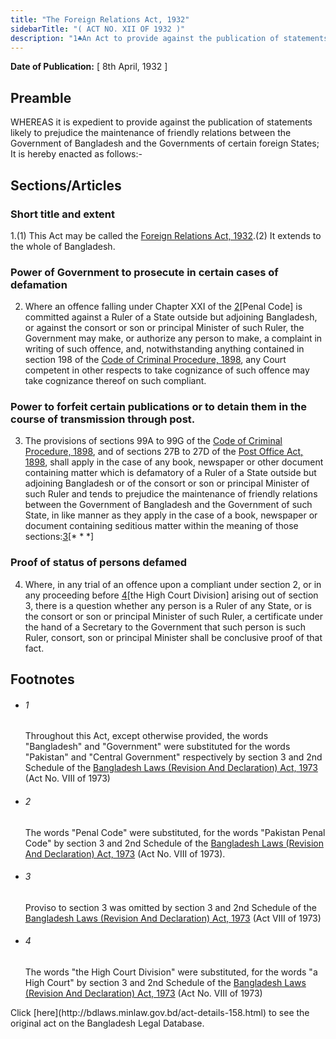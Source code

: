 ```yaml
---
title: "The Foreign Relations Act, 1932"
sidebarTitle: "( ACT NO. XII OF 1932 )"
description: "1♣An Act to provide against the publication of statements likely to prejudice the maintenance of friendly relations between the Government of Bangladesh and the Government of certain foreign States."
---
```


**Date of Publication:** [ 8th April, 1932 ]

## Preamble

WHEREAS it is expedient to provide against the publication of statements likely to prejudice the maintenance of friendly relations between the Government of Bangladesh and the Governments of certain foreign States; It is hereby enacted as follows:-

## Sections/Articles

### Short title and extent

1.(1) This Act may be called the [Foreign Relations Act, 1932](/laws/volume-8/act-158 "Foreign Relations Act, 1932").(2) It extends to the whole of Bangladesh.

### Power of Government to prosecute in certain cases of defamation

2. Where an offence falling under Chapter XXI of the [2](1)[Penal Code] is committed against a Ruler of a State outside but adjoining Bangladesh, or against the consort or son or principal Minister of such Ruler, the Government may make, or authorize any person to make, a complaint in writing of such offence, and, notwithstanding anything contained in section 198 of the [Code of Criminal Procedure, 1898](/laws/volume-4/act-75 "Code of Criminal Procedure, 1898"), any Court competent in other respects to take cognizance of such offence may take cognizance thereof on such compliant.

### Power to forfeit certain publications or to detain them in the course of transmission through post.

3. The provisions of sections 99A to 99G of the [Code of Criminal Procedure, 1898](/laws/volume-4/act-75 "Code of Criminal Procedure, 1898"), and of sections 27B to 27D of the [Post Office Act, 1898](/laws/volume-4/act-76 "Post Office Act, 1898"), shall apply in the case of any book, newspaper or other document containing matter which is defamatory of a Ruler of a State outside but adjoining Bangladesh or of the consort or son or principal Minister of such Ruler and tends to prejudice the maintenance of friendly relations between the Government of Bangladesh and the Government of such State, in like manner as they apply in the case of a book, newspaper or document containing seditious matter within the meaning of those sections:[3](1)[\* \* \*]

### Proof of status of persons defamed

4. Where, in any trial of an offence upon a compliant under section 2, or in any proceeding before [4](1)[the High Court Division] arising out of section 3, there is a question whether any person is a Ruler of any State, or is the consort or son or principal Minister of such Ruler, a certificate under the hand of a Secretary to the Government that such person is such Ruler, consort, son or principal Minister shall be conclusive proof of that fact.

## Footnotes

- ###### 1

  Throughout this Act, except otherwise provided, the words "Bangladesh" and "Government" were substituted for the words "Pakistan" and "Central Government" respectively by section 3 and 2nd Schedule of the [Bangladesh Laws (Revision And Declaration) Act, 1973](/laws/volume-17/act-430 "Bangladesh Laws (Revision And Declaration) Act, 1973") (Act No. VIII of 1973)

- ###### 2

  The words "Penal Code" were substituted, for the words "Pakistan Penal Code" by section 3 and 2nd Schedule of the [Bangladesh Laws (Revision And Declaration) Act, 1973](/laws/volume-17/act-430 "Bangladesh Laws (Revision And Declaration) Act, 1973") (Act No. VIII of 1973).

- ###### 3

  Proviso to section 3 was omitted by section 3 and 2nd Schedule of the [Bangladesh Laws (Revision And Declaration) Act, 1973](/laws/volume-17/act-430 "Bangladesh Laws (Revision And Declaration) Act, 1973") (Act VIII of 1973)

- ###### 4

  The words "the High Court Division" were substituted, for the words "a High Court" by section 3 and 2nd Schedule of the [Bangladesh Laws (Revision And Declaration) Act, 1973](/laws/volume-17/act-430 "Bangladesh Laws (Revision And Declaration) Act, 1973") (Act No. VIII of 1973)

<Note>
  Click [here](http://bdlaws.minlaw.gov.bd/act-details-158.html) to see the original act on the Bangladesh Legal Database.
</Note>

